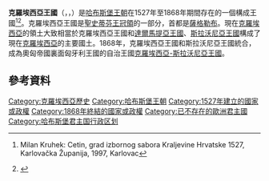 {{Infobox former country
| conventional_long_name = 克羅埃西亞王國
| native_name      = ''Kraljevina Hrvatska{{smaller|（[[克羅埃西亞語|克羅埃西亞語]]）}}<br>Horvát Királyság{{smaller|（[[匈牙利語|匈牙利語]]）}}''
| status           = [[匈牙利王国_(1526年-1867年)|匈牙利王國]]的共主邦聯（與匈牙利同為[[奧地利大公國|奧地利大公國]]（1526年—1804年）、[[奧地利帝國|奧地利帝國]]（1804年—1868年）的共主邦聯）
| image_flag       = Flag of the Triune Kingdom of Croatia, Slavonia and Dalmatia.svg
| flag_type        = 國旗
| image_coat       = File:Wappen Königreich Croatien & Slavonien.png
| symbol_type      = 國徽
| image_map        = Zemljopisna karta Dalmacije, Hrvatske, Slovenije, Bosne, Srbije, Istre i Dubrovacke republike u 18. st.jpg
| capital          = [[扎格瑞布|扎格瑞布]]{{smaller|（1557年至1756年）}}<br/>[[瓦拉日丁|瓦拉日丁]]{{smaller|（1756年至1776年）}}<br/>扎格瑞布{{smaller|（1776年至1868年）}}
| common_languages = [[拉丁文|拉丁文]]<small>（至1847年）</small><br />[[克羅埃西亞語|克羅埃西亞語]]<small>（1847年至1868年）</small>
| religion         = [[羅馬天主教|羅馬天主教]]
| government_type  = [[君主制|君主制]]
| title_leader     = 國王
| leader1          = [[斐迪南一世_(神聖羅馬帝國)|斐迪南一世]]
| year_leader1     = 1527年—1564年<small>（首任）</small>
| leader2          = [[弗朗茨·约瑟夫一世|法蘭茲·約瑟夫一世]]
| year_leader2     = 1848年—1868年<small>（末任）</small>
| legislature      = [[克羅埃西亞議會|克羅埃西亞議會]]
| era              = [[近代|近代]]
| event_start      = [[斐迪南一世_(神聖羅馬帝國)|斐迪南一世]]成為匈牙利統治者
| year_start       = 1527年
| date_start       = 1月1日
| event1           = [[卡洛維茨條約|卡洛維茨條約]]
| date_event1      = 1699年1月26日
| event_end        = [[1868年克羅埃西亞匈牙利妥協協議|克-匈協議]]
| year_end         = 1868年
| date_end         = 9月26日
| p1               = 匈牙利王国 (1301年–1526年)
| flag_p1          = Flag of Louis II of Hungary.svg
| s1               = 克羅埃西亞-斯拉沃尼亞王國
| flag_s1          = Flag of the Triune Kingdom of Croatia, Slavonia and Dalmatia.svg
| stat_year1       = 1848年
| stat_area1       = 19722
| stat_year2       = 1868年
| stat_pop2        = 598,242
| stat_area2       = 9764
| currency         = [[萊茵盾|萊茵盾]]
| today            = {{flag|Croatia}}
}}
'''克羅埃西亞王國'''（{{lang-hr|Kraljevina Hrvatska}}，{{lang-la|Regnum Croatiae}}，{{lang-de|Königreich Kroatien}}）是[[哈布斯堡王朝|哈布斯堡王朝]]在1527年至1868年期間存在的一個構成王國<ref>Milan Kruhek: Cetin, grad izbornog sabora Kraljevine Hrvatske 1527, Karlovačka Županija, 1997, Karlovac</ref><ref name="sabor.hr">{{cite web|url=http://www.sabor.hr/Default.aspx?sec=404|title=Povijest saborovanja|trans_title=History of parliamentarism|language=hr|publisher=[[Sabor|Sabor]]|accessdate=18 October 2010|archivedate=2012年7月25日|deadurl=no|archiveurl=https://www.webcitation.org/69Qkc8832?url=http://www.sabor.hr/Default.aspx?sec=404}} {{hr icon}}</ref>。克羅埃西亞王國是[[聖史蒂芬王冠領|聖史蒂芬王冠領]]的一部分，首都是[[薩格勒布|薩格勒布]]。現在[[克羅埃西亞|克羅埃西亞]]的領土大致相當於克羅埃西亞王國和[[達爾馬提亞王國|達爾馬提亞王國]]、[[斯拉沃尼亞王國|斯拉沃尼亞王國]]構成了現在[[克羅埃西亞|克羅埃西亞]]的主要國土。1868年，克羅埃西亞王國和斯拉沃尼亞王國統合，成為奧匈帝國裏面匈牙利王國的自治王國[[克羅埃西亞-斯拉沃尼亞王國|克羅埃西亞-斯拉沃尼亞王國]]。

== 參考資料 ==
{{Reflist}}
{{Commons category|Kingdom of Croatia (Habsburg)}}

{{奧地利帝國皇室土地}}

[[Category:克羅埃西亞歷史|Category:克羅埃西亞歷史]]
[[Category:哈布斯堡王朝|Category:哈布斯堡王朝]]
[[Category:1527年建立的國家或政權|Category:1527年建立的國家或政權]]
[[Category:1868年終結的國家或政權|Category:1868年終結的國家或政權]]
[[Category:已不存在的歐洲君主國|Category:已不存在的歐洲君主國]]
[[Category:哈布斯堡君主国行政区划|Category:哈布斯堡君主国行政区划]]